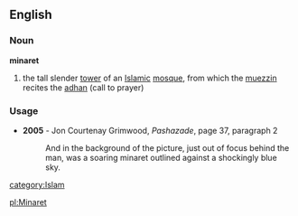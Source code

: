 ==English==
===Noun===
{{wikipedia}}
'''minaret'''

# the tall slender [[tower]] of an [[Islamic]] [[mosque]], from which the [[muezzin]] recites the [[adhan]] (call to prayer)

===Usage===
*'''2005''' - Jon Courtenay Grimwood, ''Pashazade'', page 37, paragraph 2
*:And in the background of the picture, just out of focus behind the man, was a soaring minaret outlined against a shockingly blue sky.
[[category:Islam]]

[[pl:Minaret]]
